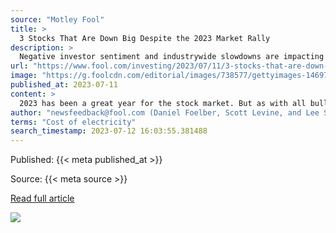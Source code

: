 ```yaml
---
source: "Motley Fool"
title: >
  3 Stocks That Are Down Big Despite the 2023 Market Rally
description: >
  Negative investor sentiment and industrywide slowdowns are impacting these companies.
url: "https://www.fool.com/investing/2023/07/11/3-stocks-that-are-down-big-despite-the-2023-market/"
image: "https://g.foolcdn.com/editorial/images/738577/gettyimages-1469732905.jpg"
published_at: 2023-07-11
content: >
  2023 has been a great year for the stock market. But as with all bull markets, many well-known stocks or even sectors can fail to participate in the rally. Owning an underperforming asset during a bu… [+7200 chars]
author: "newsfeedback@fool.com (Daniel Foelber, Scott Levine, and Lee Samaha)"
terms: "Cost of electricity"
search_timestamp: 2023-07-12 16:03:55.381488
---
```



Published: {{< meta published_at >}}


Source: {{< meta source >}}


[Read full article]({{< meta url >}}){target='_blank'}



![](`r rmarkdown::metadata$image[1]`)
